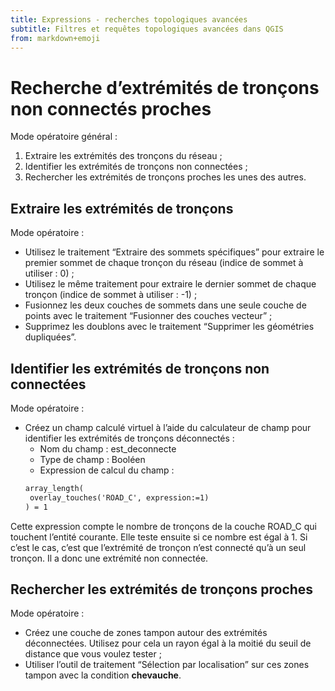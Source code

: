 ```yaml
---
title: Expressions - recherches topologiques avancées
subtitle: Filtres et requêtes topologiques avancées dans QGIS
from: markdown+emoji
---
```


# Recherche d'extrémités de tronçons non connectés proches
Mode opératoire général&nbsp;:

1. Extraire les extrémités des tronçons du réseau&nbsp;;
1. Identifier les extrémités de tronçons non connectées&nbsp;;
1. Rechercher les extrémités de tronçons proches les unes des autres.

## Extraire les extrémités de tronçons
Mode opératoire&nbsp;:

* Utilisez le traitement "Extraire des sommets spécifiques" pour extraire le premier sommet de chaque tronçon du réseau (indice de sommet à utiliser&nbsp;: 0)&nbsp;;
* Utilisez le même traitement pour extraire le dernier sommet de chaque tronçon (indice de sommet à utiliser&nbsp;: -1)&nbsp;;
* Fusionnez les deux couches de sommets dans une seule couche de points avec le traitement "Fusionner des couches vecteur"&nbsp;;
* Supprimez les doublons avec le traitement "Supprimer les géométries dupliquées".

## Identifier les extrémités de tronçons non connectées
Mode opératoire&nbsp;:

* Créez un champ calculé virtuel à l'aide du calculateur de champ pour identifier les extrémités de tronçons déconnectés&nbsp;:
  * Nom du champ&nbsp;: est_deconnecte
  * Type de champ&nbsp;: Booléen
  * Expression de calcul du champ&nbsp;:
``` .txt
array_length(
 overlay_touches('ROAD_C', expression:=1)
) = 1
```

Cette expression compte le nombre de tronçons de la couche ROAD_C qui touchent l'entité courante. Elle teste ensuite si ce nombre est égal à 1. Si c'est le cas, c'est que l'extrémité de tronçon n'est connecté qu'à un seul tronçon. Il a donc une extrémité non connectée.

## Rechercher les extrémités de tronçons proches
Mode opératoire&nbsp;:

* Créez une couche de zones tampon autour des extrémités déconnectées. Utilisez pour cela un rayon égal à la moitié du seuil de distance que vous voulez tester&nbsp;;
* Utiliser l'outil de traitement "Sélection par localisation" sur ces zones tampon avec la condition **chevauche**.
